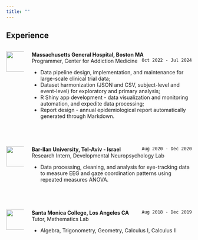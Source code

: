 ```yaml
---
title: ""
---
```


## Experience

::: columns
::: {.column width="10%"}
![](/images/mgh_logo.png){.absolute width="55"}
:::

::: {.column width="90%"}
**Massachusetts General Hospital, Boston MA** `Oct 2022 - Jul 2024`{style="float: right;"} <br/> Programmer, Center for Addiction Medicine <br/>

-   Data pipeline design, implementation, and maintenance for large-scale clinical trial data;
-   Dataset harmonization (JSON and CSV, subject-level and event-level) for exploratory and primary analysis;
-   R Shiny app development - data visualization and monitoring automation, and expedite data processing;
-   Report design - annual epidemiological report automatically generated through Markdown.
:::
:::

<br>

::: columns
::: {.column width="10%"}
![](/images/barilan_logo.png){.absolute width="55"}
:::

::: {.column width="90%"}
**Bar-Ilan University, Tel-Aviv - Israel** `Aug 2020 - Dec 2020`{style="float: right;"} <br/> Research Intern, Developmental Neuropsychology Lab <br/>

-   Data processing, cleaning, and analysis for eye-tracking data to measure EEG and gaze coordination patterns using repeated measures ANOVA.
:::
:::

<br>

::: columns
::: {.column width="10%"}
![](/images/SMC_seal.png){.absolute width="55"}
:::

::: {.column width="90%"}
**Santa Monica College, Los Angeles CA** `Aug 2018 - Dec 2019`{style="float: right;"} <br/> Tutor, Mathematics Lab <br/>

-   Algebra, Trigonometry, Geometry, Calculus I, Calculus II
:::
:::
